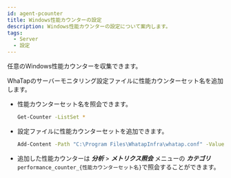 ```yaml
---
id: agent-pcounter
title: Windows性能カウンターの設定
description: Windows性能カウンターの設定について案内します。
tags:
  - Server
  - 設定
---
```


任意のWindows性能カウンターを収集できます。 

WhaTapのサーバーモニタリング設定ファイルに性能カウンターセット名を追加します。 

-   性能カウンターセット名を照会できます。
    ```bash title='Windows Powershell'
    Get-Counter -ListSet *
    ```

-   設定ファイルに性能カウンターセットを追加できます。
    ```bash title='Windows Powershell'
    Add-Content -Path "C:\Program Files\WhatapInfra\whatap.conf" -Value "performance.counter.$(Get-Date -uformat %s)=照会する性能カウンターセット名"
    ```

-   追加した性能カウンターは **_分析_** > **_メトリクス照会_** メニューの **_カテゴリ_** `performance_counter_{性能カウンターセット名}`で照会することができます。
